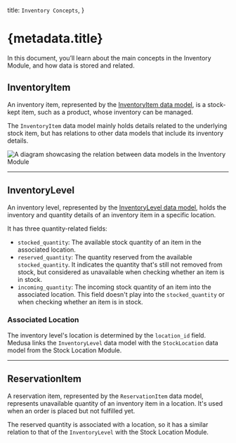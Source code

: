   title: `Inventory Concepts`,
}

# {metadata.title}

In this document, you’ll learn about the main concepts in the Inventory Module, and how data is stored and related.

## InventoryItem

An inventory item, represented by the [InventoryItem data model](/references/inventory/models/InventoryItem), is a stock-kept item, such as a product, whose inventory can be managed.

The `InventoryItem` data model mainly holds details related to the underlying stock item, but has relations to other data models that include its inventory details.

![A diagram showcasing the relation between data models in the Inventory Module](https://res.cloudinary.com/dza7lstvk/image/upload/v1709658103/Medusa%20Resources/inventory-architecture_kxr2ql.png)

---

## InventoryLevel

An inventory level, represented by the [InventoryLevel data model](/references/inventory/models/InventoryLevel), holds the inventory and quantity details of an inventory item in a specific location.

It has three quantity-related fields:

- `stocked_quantity`: The available stock quantity of an item in the associated location.
- `reserved_quantity`: The quantity reserved from the available `stocked_quantity`. It indicates the quantity that's still not removed from stock, but considered as unavailable when checking whether an item is in stock.
- `incoming_quantity`: The incoming stock quantity of an item into the associated location. This field doesn't play into the `stocked_quantity` or when checking whether an item is in stock.

### Associated Location

The inventory level's location is determined by the `location_id` field. Medusa links the `InventoryLevel` data model with the `StockLocation` data model from the Stock Location Module.

---

## ReservationItem

A reservation item, represented by the `ReservationItem` data model, represents unavailable quantity of an inventory item in a location. It's used when an order is placed but not fulfilled yet.

The reserved quantity is associated with a location, so it has a similar relation to that of the `InventoryLevel` with the Stock Location Module.
